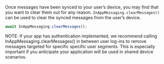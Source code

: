 Once messages have been synced to your user’s device, you may find that you want to clear them out for any reason. `InAppMessaging.clearMessages()` can be used to clear the synced messages from the user’s device.

```js
await InAppMessaging.clearMessages();
```

<Callout informational>
  NOTE: If your app has authentication implemented, we recommend calling
  InAppMessaging.clearMessages() in between user log-ins to remove messages
  targeted for specific specific user segments. This is especially important if
  you anticipate your application will be used in shared device scenarios.
</Callout>
